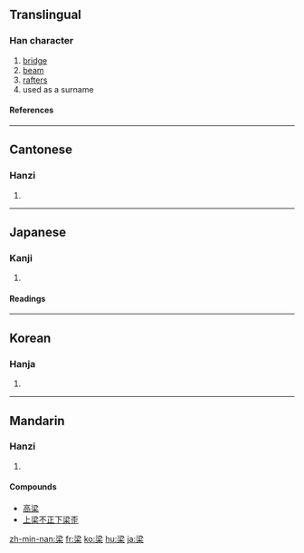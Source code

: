 ==Translingual==

===Han character===
{{Han char|rn=75|rad=木|as=07|sn=11|four=3390<sub>4</sub>|canj=水金木 (ECD), 水戈木 (EID)}}
# [[bridge]]
# [[beam]]
# [[rafter]]s
# used as a surname

====References====
{{Han ref|kx=0528.010|dkj=14825|dj=0916.180|hdz=21220.050|uh=6881|ud=26753|bh=B1E7|bd=45543}}

----
==Cantonese==

===Hanzi===
{{yue-hanzi|jyut=|y=leung4}}
# {{defn|Cantonese}}

----
==Japanese==

===Kanji===
{{ja-kanji|grade=|rs=木07}}
# {{defn|Japanese}} 

====Readings====
{{ja-readings|on=[[りょう]] (ryō)|kun=[[はし]] (hashi), [[はり]] (hari), [[やな]] (yana)}}

----
==Korean==

===Hanja===
{{ko-hanja|hangeul=[[량]]>[[양]]|eumhun=|rv=ryang>yang|mr=ryang>yang|y=lyang>yang}}
# {{defn|Korean}}

----
==Mandarin==

===Hanzi===
{{cmn-hanzi|pin=[[liáng]] ([[liang2]])|wg=liang<sup>2</sup>}}
# {{defn|Mandarin}}

====Compounds====
*[[高梁]]
*[[上梁不正下梁歪]]

[[zh-min-nan:梁]]
[[fr:梁]]
[[ko:梁]]
[[hu:梁]]
[[ja:梁]]